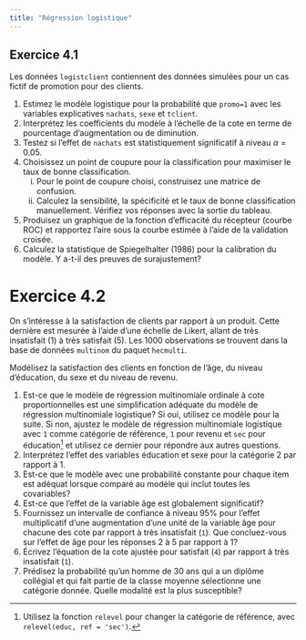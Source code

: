 ```yaml
---
title: "Régression logistique"
---
```


## Exercice 4.1

Les données `logistclient` contiennent des données simulées pour un cas fictif de promotion pour des clients. 

1. Estimez le modèle logistique pour la probabilité que `promo=1` avec les variables explicatives `nachats`, `sexe` et `tclient`.
2. Interprétez les coefficients du modèle à l'échelle de la cote en terme de pourcentage d'augmentation ou de diminution.
3. Testez si l'effet de `nachats` est statistiquement significatif à niveau $\alpha = 0.05$.
4. Choisissez un point de coupure pour la classification pour maximiser le taux de bonne classification. 
   i. Pour le point de coupure choisi, construisez une matrice de confusion.
   ii. Calculez la sensibilité, la spécificité et le taux de bonne classification manuellement. Vérifiez vos réponses avec la sortie du tableau.
5. Produisez un graphique de la fonction d’efficacité du récepteur (courbe ROC) et rapportez l'aire sous la
courbe estimée à l’aide de la validation croisée.
6. Calculez la statistique de Spiegelhalter (1986) pour la calibration du modèle. Y a-t-il des preuves de surajustement?


# Exercice 4.2


On s’intéresse à la satisfaction de clients par rapport à un produit. Cette dernière est mesurée à l’aide d’une échelle de Likert, allant de très insatisfait (1) à très satisfait (5). Les 1000 observations se trouvent dans la base de données `multinom` du paquet `hecmulti`.


Modélisez la satisfaction des clients en fonction de l’âge, du niveau d’éducation, du sexe et du niveau de revenu. 

1. Est-ce que le modèle de régression multinomiale ordinale à cote proportionnelles est une simplification adéquate du modèle de régression multinomiale logistique? Si oui, utilisez ce modèle pour la suite. Si non, ajustez le modèle de régression multinomiale logistique avec `1` comme catégorie de référence, `1` pour revenu et `sec` pour éducation^[Utilisez la fonction `relevel` pour changer la catégorie de référence, avec `relevel(educ, ref = 'sec')`.] et utilisez ce dernier pour répondre aux autres questions.
2.  Interprétez l’effet des variables éducation et sexe pour la catégorie 2 par rapport à 1.
3. Est-ce que le modèle avec une probabilité constante pour chaque item est adéquat lorsque comparé au modèle qui inclut toutes les covariables?
4. Est-ce que l'effet de la variable âge est globalement significatif?
5. Fournissez un intervalle de confiance à niveau 95% pour l'effet multiplicatif d'une augmentation d'une unité de la variable âge pour chacune des cote par rapport à très insatisfait (`1`). Que concluez-vous sur l'effet de âge pour les réponses 2 à 5 par rapport à 1?
6. Écrivez l'équation de la cote ajustée pour satisfait (`4`) par rapport à très insatisfait (`1`).
7. Prédisez la probabilité qu'un homme de 30 ans qui a un diplôme collégial et qui fait partie de la classe moyenne sélectionne une catégorie donnée. Quelle modalité est la plus susceptible?

